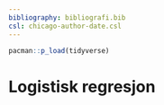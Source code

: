 ```yaml
---
bibliography: bibliografi.bib
csl: chicago-author-date.csl
---
```


```r
pacman::p_load(tidyverse)
```

# Logistisk regresjon
